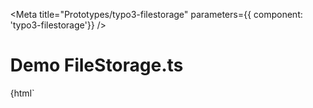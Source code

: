 
<Meta
  title="Prototypes/typo3-filestorage"
  parameters={{ component: 'typo3-filestorage'}}
  />

# Demo FileStorage.ts

<Preview>
    <Story name="Default View">
    {html`
        <style>
         body {
            margin: 0;
         }
        </style>
        <div style="height:100vh">
            <typo3-filestorage></typo3-filestorage>
        </div>
    `}
    </Story>
</Preview>

